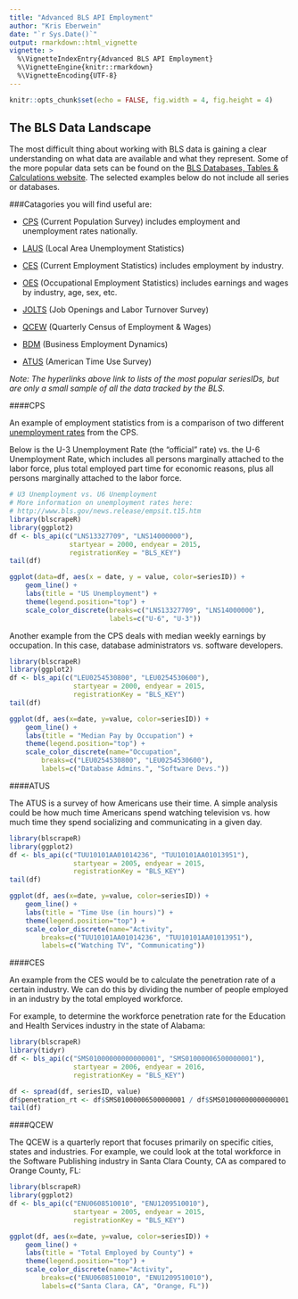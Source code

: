 ```yaml
---
title: "Advanced BLS API Employment"
author: "Kris Eberwein"
date: "`r Sys.Date()`"
output: rmarkdown::html_vignette
vignette: >
  %\VignetteIndexEntry{Advanced BLS API Employment}
  %\VignetteEngine{knitr::rmarkdown}
  %\VignetteEncoding{UTF-8}
---
```

```r
knitr::opts_chunk$set(echo = FALSE, fig.width = 4, fig.height = 4)
```

## The BLS Data Landscape

The most difficult thing about working with BLS data is gaining a clear understanding on what data are available and what they represent. Some of the more popular data sets can be found on the [BLS Databases, Tables & Calculations website](http://www.bls.gov/data/). The selected examples below do not include all series or databases.

###Catagories you will find useful are:

* [CPS](http://data.bls.gov/cgi-bin/surveymost?ln) (Current Population Survey) includes employment and unemployment rates nationally.

* [LAUS](http://data.bls.gov/cgi-bin/surveymost?la) (Local Area Unemployment Statistics)

* [CES](http://data.bls.gov/cgi-bin/surveymost?ce) (Current Employment Statistics) includes employment by industry.

* [OES](http://beta.bls.gov/dataQuery/find?fq=survey:[oe]&q=oe) (Occupational Employment Statistics) includes earnings and wages by industry, age, sex, etc.

* [JOLTS](http://data.bls.gov/cgi-bin/surveymost?jt) (Job Openings and Labor Turnover Survey)

* [QCEW](http://data.bls.gov/cgi-bin/surveymost?en) (Quarterly Census of Employment & Wages)

* [BDM](http://data.bls.gov/cgi-bin/surveymost?bd) (Business Employment Dynamics)

* [ATUS](http://data.bls.gov/cgi-bin/surveymost?tu) (American Time Use Survey)

*Note: The hyperlinks above link to lists of the most popular seriesIDs, but are only a small sample of all the data tracked by the BLS.*

####CPS

An example of employment statistics from is a comparison of two different [unemployment rates](http://www.bls.gov/news.release/empsit.t15.htm) from the CPS. 

Below is the U-3 Unemployment Rate (the "official" rate) vs. the U-6 Unemployment Rate, which includes all persons marginally attached to the labor force, plus total employed part time for economic reasons, plus all persons marginally attached to the labor force.

```r
# U3 Unemployment vs. U6 Unemployment
# More information on unemployment rates here:
# http://www.bls.gov/news.release/empsit.t15.htm
library(blscrapeR)
library(ggplot2)
df <- bls_api(c("LNS13327709", "LNS14000000"),
               startyear = 2000, endyear = 2015,
               registrationKey = "BLS_KEY")
tail(df)
```

```r
ggplot(data=df, aes(x = date, y = value, color=seriesID)) + 
    geom_line() +
    labs(title = "US Unemployment") +
    theme(legend.position="top") +
    scale_color_discrete(breaks=c("LNS13327709", "LNS14000000"),
                         labels=c("U-6", "U-3"))
```


Another example from the CPS deals with median weekly earnings by occupation. In this case, database administrators vs. software developers.

```r
library(blscrapeR)
library(ggplot2)
df <- bls_api(c("LEU0254530800", "LEU0254530600"),
                startyear = 2000, endyear = 2015,
                registrationKey = "BLS_KEY")
tail(df)
```

```r
ggplot(df, aes(x=date, y=value, color=seriesID)) +
    geom_line() +
    labs(title = "Median Pay by Occupation") +
    theme(legend.position="top") +
    scale_color_discrete(name="Occupation",
        breaks=c("LEU0254530800", "LEU0254530600"),
        labels=c("Database Admins.", "Software Devs."))
```

####ATUS

The ATUS is a survey of how Americans use their time. A simple analysis could be how much time Americans spend watching television vs. how much time they spend socializing and communicating in a given day.

```r
library(blscrapeR)
library(ggplot2)
df <- bls_api(c("TUU10101AA01014236", "TUU10101AA01013951"),
                startyear = 2005, endyear = 2015,
                registrationKey = "BLS_KEY")
tail(df)
```

```r
ggplot(df, aes(x=date, y=value, color=seriesID)) +
    geom_line() +
    labs(title = "Time Use (in hours)") +
    theme(legend.position="top") +
    scale_color_discrete(name="Activity",
        breaks=c("TUU10101AA01014236", "TUU10101AA01013951"),
        labels=c("Watching TV", "Communicating"))
```

####CES

An example from the CES would be to calculate the penetration rate of a certain industry. We can do this by dividing the number of people employed in an industry by the total employed workforce.

For example, to determine the workforce penetration rate for the Education and Health Services industry in the state of Alabama:

```r
library(blscrapeR)
library(tidyr)
df <- bls_api(c("SMS01000000000000001", "SMS01000006500000001"),
                startyear = 2006, endyear = 2016,
                registrationKey = "BLS_KEY")

df <- spread(df, seriesID, value)
df$penetration_rt <- df$SMS01000006500000001 / df$SMS01000000000000001
tail(df)
```

####QCEW

The QCEW is a quarterly report that focuses primarily on specific cities, states and industries. For example, we could look at the total workforce in the Software Publishing industry in Santa Clara County, CA as compared to Orange County, FL:

```r
library(blscrapeR)
library(ggplot2)
df <- bls_api(c("ENU0608510010", "ENU1209510010"),
                startyear = 2005, endyear = 2015,
                registrationKey = "BLS_KEY")
```

```r
ggplot(df, aes(x=date, y=value, color=seriesID)) +
    geom_line() +
    labs(title = "Total Employed by County") +
    theme(legend.position="top") +
    scale_color_discrete(name="Activity",
        breaks=c("ENU0608510010", "ENU1209510010"),
        labels=c("Santa Clara, CA", "Orange, FL"))
```


